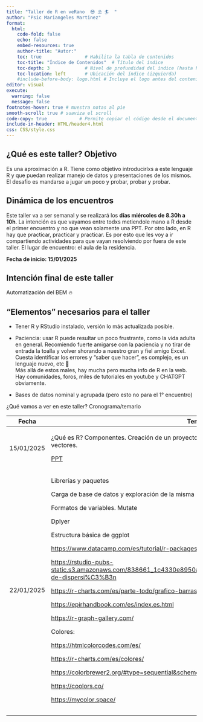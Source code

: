 ```yaml
---
title: "Taller de R en veRano  😎 ⛱️ 🏄  " 
author: "Psic Mariangeles Martinez"
format: 
  html:
    code-fold: false
    echo: false
    embed-resources: true
    author-title: "Autor:"
    toc: true                # Habilita la tabla de contenidos
    toc-title: "Índice de Contenidos"  # Título del índice
    toc-depth: 3             # Nivel de profundidad del índice (hasta h3)
    toc-location: left       # Ubicación del índice (izquierda)
    #include-before-body: logo.html # Incluye el logo antes del contenido
editor: visual
execute:
  warning: false
  message: false
footnotes-hover: true # muestra notas al pie
smooth-scroll: true # suaviza el scroll
code-copy: true            # Permite copiar el código desde el documento
include-in-header: HTML/header4.html
css: CSS/style.css
---
```


## ¿Qué es este taller? Objetivo

Es una aproximación a R. Tiene como objetivo introducirlxs a este lenguaje R y que puedan realizar manejo de datos y presentaciones de los mismos. El desafio es mandarse a jugar un poco y probar, probar y probar.

## Dinámica de los encuentros

Este taller va a ser semanal y se realizará los **días miércoles de 8.30h a 10h**. La intención es que vayamos entre todxs metiendole mano a R desde el primer encuentro y no que vean solamente una PPT. Por otro lado, en R hay que practicar, practicar y practicar. Es por esto que les voy a ir compartiendo actividades para que vayan resolviendo por fuera de este taller. El lugar de encuentro: el aula de la residencia.

**Fecha de inicio: 15/01/2025**

## Intención final de este taller

Automatización del BEM 🔥

## "Elementos" necesarios para el taller

-   Tener R y RStudio instalado, versión lo más actualizada posible.

-   Paciencia: usar R puede resultar un poco frustrante, como la vida adulta en general. Recomiendo fuerte amigarse con la paciencia y no tirar de entrada la toalla y volver shorando a nuestro gran y fiel amigo Excel. Cuesta identificar los errores y “saber que hacer”, es complejo, es un lenguaje nuevo, etc 🥹\
    Más allá de estos males, hay mucha pero mucha info de R en la web. Hay comunidades, foros, miles de tutoriales en youtube y CHATGPT obviamente.\

-   Bases de datos nominal y agrupada (pero esto no para el 1° encuentro)

¿Qué vamos a ver en este taller? Cronograma/temario

+------------+-----------------------------------------------------------------------------------------------------------------------------+
| Fecha      | Tema                                                                                                                        |
+============+=============================================================================================================================+
| 15/01/2025 | ¿Qué es R? Componentes. Creación de un proyecto. Instalación de paquetes y librerías. Objetos, vectores.                    |
|            |                                                                                                                             |
|            | [PPT](https://docs.google.com/presentation/d/1SshRu0vGfkVj3EqSczcW9uHolhf6ZZ8YpXfBgPY6hn8/edit#slide=id.g20f7af2584a_0_14)  |
+------------+-----------------------------------------------------------------------------------------------------------------------------+
| 22/01/2025 | Librerías y paquetes                                                                                                        |
|            |                                                                                                                             |
|            | Carga de base de datos y exploración de la misma                                                                            |
|            |                                                                                                                             |
|            | Formatos de variables. Mutate                                                                                               |
|            |                                                                                                                             |
|            | Dplyer                                                                                                                      |
|            |                                                                                                                             |
|            | Estructura básica de ggplot                                                                                                 |
|            |                                                                                                                             |
|            | <https://www.datacamp.com/es/tutorial/r-packages-guide>                                                                     |
|            |                                                                                                                             |
|            | <https://rstudio-pubs-static.s3.amazonaws.com/838661_1c4330e8950a44e1a4b94f68d299b55f.html#gr%C3%A1fico-de-dispersi%C3%B3n> |
|            |                                                                                                                             |
|            | <https://r-charts.com/es/parte-todo/grafico-barras-apiladas-ggplot2/>                                                       |
|            |                                                                                                                             |
|            | <https://epirhandbook.com/es/index.es.html>                                                                                 |
|            |                                                                                                                             |
|            | <https://r-graph-gallery.com/>                                                                                              |
|            |                                                                                                                             |
|            | Colores:                                                                                                                    |
|            |                                                                                                                             |
|            | <https://htmlcolorcodes.com/es/>                                                                                            |
|            |                                                                                                                             |
|            | <https://r-charts.com/es/colores/>                                                                                          |
|            |                                                                                                                             |
|            | <https://colorbrewer2.org/#type=sequential&scheme=BuGn&n=3>                                                                 |
|            |                                                                                                                             |
|            | <https://coolors.co/>                                                                                                       |
|            |                                                                                                                             |
|            | <https://mycolor.space/>                                                                                                    |
+------------+-----------------------------------------------------------------------------------------------------------------------------+
|            |                                                                                                                             |
+------------+-----------------------------------------------------------------------------------------------------------------------------+
|            |                                                                                                                             |
+------------+-----------------------------------------------------------------------------------------------------------------------------+
